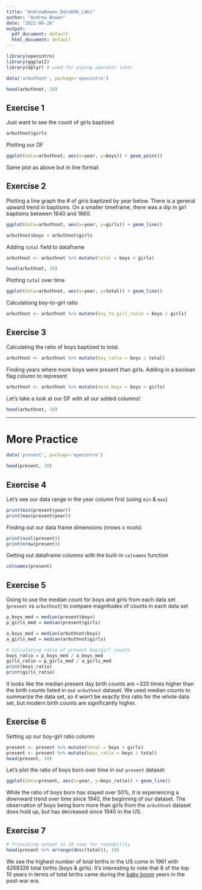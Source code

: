 ```yaml
---
title: "AndrewBowen_Data606_LAb1"
author: "Andrew Bowen"
date: "2022-08-26"
output:
  pdf_document: default
  html_document: default
---
```


```r
library(openintro)
library(ggplot2)
library(dplyr) # used for piping operator later
```

```r
data('arbuthnot', package='openintro')

head(arbuthnot, 10)
```
## Exercise 1
Just want to see the count of girls baptized
```r
arbuthnot$girls
```

Plotting our DF
```r
ggplot(data=arbuthnot, aes(x=year, y=boys)) + geom_point()
```
Same plot as above but in line format


## Exercise 2
Plotting a line graph the # of girls baptized by year below. There is a general upward trend in baptisms. On a smaller timeframe, there was a dip in girl baptisms between 1640 and 1660.
```r
ggplot(data=arbuthnot, aes(x=year, y=girls)) + geom_line()
```

```r
arbuthnot$boys + arbuthnot$girls
```

Adding `total` field to dataframe
```r
arbuthnot <- arbuthnot %>% mutate(total = boys + girls)

head(arbuthnot, 10)
```

Plotting `total` over time
```r
ggplot(data=arbuthnot, aes(x=year, y=total)) + geom_line()
```
Calculationg boy-to-girl ratio
```r
arbuthnot <- arbuthnot %>% mutate(boy_to_girl_ratio = boys / girls)
```

## Exercise 3
Calculating the ratio of boys baptized to total.
```r
arbuthnot <- arbuthnot %>% mutate(boy_ratio = boys / total)
```

Finding years where more boys were present than girls. Adding in a boolean flag column to represent
```r
arbuthnot <- arbuthnot %>% mutate(more_boys = boys > girls)
```

Let's take a look at our DF with all our added columns!
```r
head(arbuthnot, 10)
```

---
# More Practice
```r
data('present', package='openintro')
```


```r
head(present, 10)
```

## Exercise 4 

Let's see our data range in the year column first (using `min` & `max`)
```r
print(min(present$year))
print(max(present$year))
```

Finding out our data frame dimensions (nrows x ncols)
```r
print(ncol(present))
print(nrow(present))
```

Getting out dataframe columns with the built-in `colnames` function
```r
colnames(present)
```


## Exercise 5
Going to use the median count for boys and girls from each data set (`present` vs `arbuthnot`) to compare magnitudes of counts in each data set
```r
p_boys_med = median(present$boys)
p_girls_med = median(present$girls)

a_boys_med = median(arbuthnot$boys)
a_girls_med = median(arbuthnot$girls)

# Calculating ratio of present boy/girl counts
boys_ratio = p_boys_med / a_boys_med
girls_ratio = p_girls_med / a_girls_med
print(boys_ratio)
print(girls_ratio)

```

It looks like the median present day birth counts are ~320 times higher than the birth counts listed in our `arbuthnot` dataset. We used median counts to summarize the data set, so it won't be exactly this ratio for the whole data set, but modern birth counts are significantly higher.

## Exercise 6
Setting up our boy-girl ratio column
```r
present <- present %>% mutate(total = boys + girls)
present <- present %>% mutate(boys_ratio = boys / total)
head(present, 10)
```

Let's plot the ratio of boys born over time in our `present` dataset:
```r
ggplot(data=present, aes(x=year, y=boys_ratio)) + geom_line()
```

While the ratio of boys born has stayed over 50%, it is experiencing a downward trend over time since 1940, the beginning of our dataset. The observation of boys being born more than girls from the `arbuthnot` dataset does hold up, but has decreased since 1940 in the US.

## Exercise 7
```r
# Truncating output to 10 rows for readability
head(present %>% arrange(desc(total)), 10)
```

We see the highest number of total births in the US come in 1961 with 4268326 total births (boys & girls). It's interesting to note that 8 of the top 10 years in terms of total births came during the [baby boom](https://en.wikipedia.org/wiki/Baby_boom#United_States) years in the post-war era.

